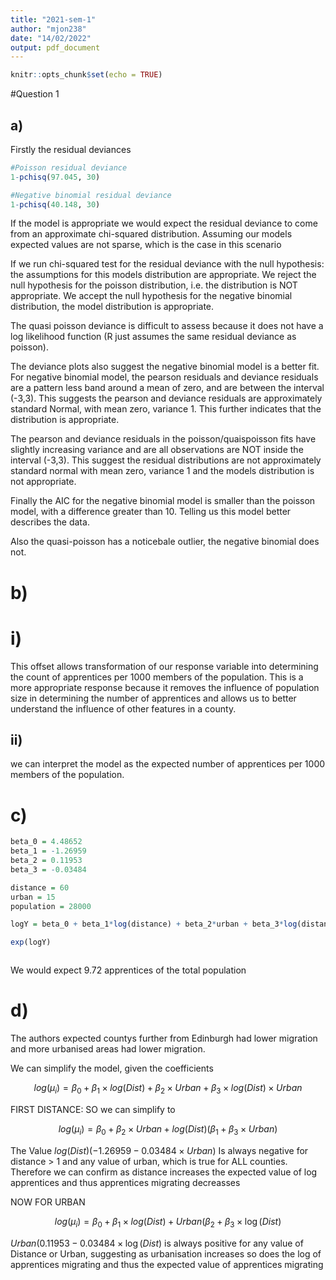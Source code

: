```yaml
---
title: "2021-sem-1"
author: "mjon238"
date: "14/02/2022"
output: pdf_document
---
```


```r
knitr::opts_chunk$set(echo = TRUE)
```

#Question 1

## a)

Firstly the residual deviances

```r
#Poisson residual deviance
1-pchisq(97.045, 30)

#Negative binomial residual deviance
1-pchisq(40.148, 30)

```

If the model is appropriate we would expect the residual deviance to come from an approximate chi-squared distribution. Assuming our models expected values are not sparse, which is the case in this scenario

If we run chi-squared test for the residual deviance with the null hypothesis: the assumptions for this models distribution are appropriate. We reject the null hypothesis for the poisson distribution, i.e. the distribution is NOT appropriate. We accept the null hypothesis for the negative binomial distribution, the model distribution is appropriate.

The quasi poisson deviance is difficult to assess because it does not have a log likelihood function (R just assumes the same residual deviance as poisson).

The deviance plots also suggest the negative binomial model is a better fit. For negative binomial model, the pearson residuals and deviance residuals are a pattern less band around a mean of zero, and are between the interval (-3,3). This suggests the pearson and deviance residuals are approximately standard Normal, with mean zero, variance 1. This further indicates that the distribution is appropriate.

The pearson and deviance residuals in the poisson/quaispoisson fits have slightly increasing variance and are all observations are NOT inside the interval (-3,3). This suggest the residual distributions are not approximately standard normal with mean zero, variance 1 and the models distribution is not appropriate.

Finally the AIC for the negative binomial model is smaller than the poisson model, with a difference greater than 10. Telling us this model better describes the data.

Also the quasi-poisson has a noticebale outlier, the negative binomial does not.


# b)

# i)
This offset allows transformation of our response variable into determining the count of apprentices per 1000 members of the population. This is a more appropriate response because it removes the influence of population size in determining the number of apprentices and allows us to better understand the influence of other features in a county.

## ii)

we can interpret the model as the expected number of apprentices per 1000 members of the population.

# c)
```r

beta_0 = 4.48652
beta_1 = -1.26959
beta_2 = 0.11953
beta_3 = -0.03484

distance = 60
urban = 15
population = 28000

logY = beta_0 + beta_1*log(distance) + beta_2*urban + beta_3*log(distance)*urban 

exp(logY)



```

We would expect 9.72 apprentices of the total population

# d)

The authors expected countys further from Edinburgh had lower migration and more urbanised areas had lower migration.

We can simplify the model, given the coefficients

$$log(\mu_i) = \beta_0 + \beta_1\times log(Dist) + \beta_2\times Urban + \beta_3\times log(Dist) \times Urban$$

FIRST DISTANCE: SO we can simplify to

$$log(\mu_i) = \beta_0 +  \beta_2\times Urban + log(Dist)(\beta_1 +  \beta_3\times Urban)$$


The Value $log(Dist)(-1.26959 -0.03484\times Urban)$ Is always negative for distance > 1 and any value of urban, which is true for ALL counties. Therefore we can confirm as distance increases the expected value of log apprentices and thus apprentices migrating decreasses

NOW FOR URBAN

$$log(\mu_i) = \beta_0 + \beta_1\times log(Dist) + Urban (\beta_2 + \beta_3 \times \log(Dist)$$



$Urban (0.11953 -0.03484 \times \log(Dist)$ is always positive for any value of Distance or Urban, suggesting as urbanisation increases so does the log of apprentices migrating and thus the expected value of apprentices migrating 


```r



```

